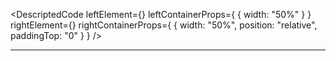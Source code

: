 
<DescriptedCode
  leftElement={<D2InformationConceptServiceDescLeft />}
  leftContainerProps={
    {
      width: "50%"
    }
  }
  rightElement={<D2InformationConceptServiceDescRight />}
  rightContainerProps={
    {
      width: "50%",
      position: "relative",
      paddingTop: "0"
    }
  }
/>

---
